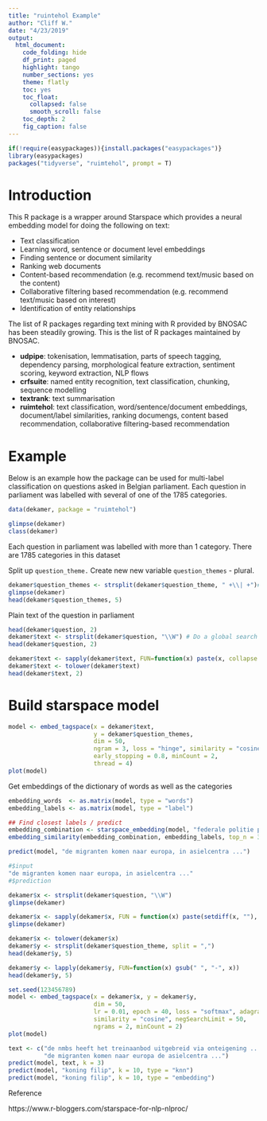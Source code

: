 ```yaml
---
title: "ruintehol Example"
author: "Cliff W."
date: "4/23/2019"
output:
  html_document:
    code_folding: hide
    df_print: paged
    highlight: tango
    number_sections: yes
    theme: flatly
    toc: yes
    toc_float:
      collapsed: false
      smooth_scroll: false
    toc_depth: 2
    fig_caption: false
---
```


```r
if(!require(easypackages)){install.packages("easypackages")}
library(easypackages)
packages("tidyverse", "ruimtehol", prompt = T)
```

# Introduction

This R package is a wrapper around Starspace which provides a neural embedding model for doing the following on text:

- Text classification
- Learning word, sentence or document level embeddings
- Finding sentence or document similarity
- Ranking web documents
- Content-based recommendation (e.g. recommend text/music based on the content)
- Collaborative filtering based recommendation (e.g. recommend text/music based on interest)
- Identification of entity relationships

The list of R packages regarding text mining with R provided by BNOSAC has been steadily growing. This is the list of R packages maintained by BNOSAC.

- __udpipe__: tokenisation, lemmatisation, parts of speech tagging, dependency parsing, morphological feature extraction, sentiment scoring, keyword extraction, NLP flows
- __crfsuite__: named entity recognition, text classification, chunking, sequence modelling
- __textrank__: text summarisation
- __ruimtehol__: text classification, word/sentence/document embeddings, document/label similarities, ranking documengs, content based recommendation, collaborative filtering-based recommendation

# Example

Below is an example how the package can be used for multi-label classification on questions asked in Belgian parliament. Each question in parliament was labelled with several of one of the 1785 categories.

```r
data(dekamer, package = "ruimtehol")

glimpse(dekamer)
class(dekamer)
```

Each question in parliament was labelled with more than 1 category. There are 1785 categories in this dataset

Split up `question_theme.`  Create new new variable `question_themes` - plural.

```r
dekamer$question_themes <- strsplit(dekamer$question_theme, " +\\| +")# Finds spaced between wrds in a sentence
glimpse(dekamer)
head(dekamer$question_themes, 5)
```

Plain text of the question in parliament

```r
head(dekamer$question, 2)
dekamer$text <- strsplit(dekamer$question, "\\W") # Do a global search for non-word characters in a string
head(dekamer$question, 2)
```

```r
dekamer$text <- sapply(dekamer$text, FUN=function(x) paste(x, collapse = " "))
dekamer$text <- tolower(dekamer$text)
head(dekamer$text, 2)
```

# Build starspace model
```r

model <- embed_tagspace(x = dekamer$text, 
                        y = dekamer$question_themes, 
                        dim = 50, 
                        ngram = 3, loss = "hinge", similarity = "cosine", adagrad = TRUE,
                        early_stopping = 0.8, minCount = 2, 
                        thread = 4)
plot(model)
```

Get embeddings of the dictionary of words as well as the categories
```r
embedding_words  <- as.matrix(model, type = "words")
embedding_labels <- as.matrix(model, type = "label")
```

```r
## Find closest labels / predict
embedding_combination <- starspace_embedding(model, "federale politie patrouille", type = "document")
embedding_similarity(embedding_combination, embedding_labels, top_n = 3)
```

```r
predict(model, "de migranten komen naar europa, in asielcentra ...")

#$input
"de migranten komen naar europa, in asielcentra ..."
#$prediction
```

```r
dekamer$x <- strsplit(dekamer$question, "\\W")
glimpse(dekamer)
```
```r
dekamer$x <- sapply(dekamer$x, FUN = function(x) paste(setdiff(x, ""), collapse = " "))
glimpse(dekamer)
```
```r
dekamer$x <- tolower(dekamer$x)
dekamer$y <- strsplit(dekamer$question_theme, split = ",")
head(dekamer$y, 5)
```
```r
dekamer$y <- lapply(dekamer$y, FUN=function(x) gsub(" ", "-", x))
head(dekamer$y, 5)
```
```r
set.seed(123456789)
model <- embed_tagspace(x = dekamer$x, y = dekamer$y,
                        dim = 50, 
                        lr = 0.01, epoch = 40, loss = "softmax", adagrad = TRUE, 
                        similarity = "cosine", negSearchLimit = 50,
                        ngrams = 2, minCount = 2)
plot(model) 
```

```r
text <- c("de nmbs heeft het treinaanbod uitgebreid via onteigening ...",
          "de migranten komen naar europa de asielcentra ...")                   
predict(model, text, k = 3)  
predict(model, "koning filip", k = 10, type = "knn")
predict(model, "koning filip", k = 10, type = "embedding")
```

Reference

https://www.r-bloggers.com/starspace-for-nlp-nlproc/
